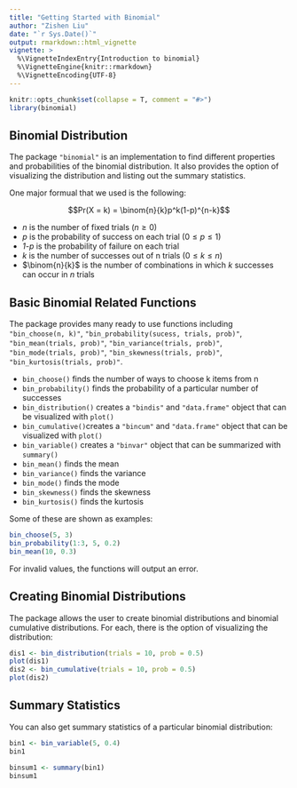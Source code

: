 ```yaml
---
title: "Getting Started with Binomial"
author: "Zishen Liu"
date: "`r Sys.Date()`"
output: rmarkdown::html_vignette
vignette: >
  %\VignetteIndexEntry{Introduction to binomial}
  %\VignetteEngine{knitr::rmarkdown}
  %\VignetteEncoding{UTF-8}
---
```


```r
knitr::opts_chunk$set(collapse = T, comment = "#>")
library(binomial)
```


## Binomial Distribution

The package `"binomial"` is an implementation to find different properties and probabilities of the binomial distribution. It also provides the option of visualizing the distribution and listing out the summary statistics.

One major formual that we used is the following:

$$Pr(X = k) = \binom{n}{k}p^k(1-p)^{n-k}$$

* *n* is the number of fixed trials ($n \geq 0$)
* *p* is the probability of success on each trial ($0 \leq p \leq 1$)
* *1-p* is the probability of failure on each trial 
* *k* is the number of successes out of n trials ($0 \leq k \leq n$)
* $\binom{n}{k}$ is the number of combinations in which *k* successes can occur in *n* trials

## Basic Binomial Related Functions

The package provides many ready to use functions including `"bin_choose(n, k)"`, `"bin_probability(sucess, trials, prob)"`, `"bin_mean(trials, prob)"`, `"bin_variance(trials, prob)"`, `"bin_mode(trials, prob)"`, `"bin_skewness(trials, prob)"`, `"bin_kurtosis(trials, prob)"`. 

* `bin_choose()` finds the number of ways to choose k items from n 
* `bin_probability()` finds the probability of a particular number of successes 
* `bin_distribution()` creates a `"bindis"` and `"data.frame"` object that can be visualized with `plot()`
* `bin_cumulative()`creates a `"bincum"` and  `"data.frame"` object that can be visualized with `plot()`
* `bin_variable()` creates a `"binvar"` object that can be summarized with `summary()`
* `bin_mean()` finds the mean
* `bin_variance()` finds the variance
* `bin_mode()` finds the mode
* `bin_skewness()` finds the skewness
* `bin_kurtosis()` finds the kurtosis

Some of these are shown as examples:

```r
bin_choose(5, 3)
bin_probability(1:3, 5, 0.2)
bin_mean(10, 0.3)
```

For invalid values, the functions will output an error.



## Creating Binomial Distributions

The package allows the user to create binomial distributions and binomial cumulative distributions. For each, there is the option of visualizing the distribution:

```r
dis1 <- bin_distribution(trials = 10, prob = 0.5)
plot(dis1)
dis2 <- bin_cumulative(trials = 10, prob = 0.5)
plot(dis2)
```

## Summary Statistics

You can also get summary statistics of a particular binomial distribution:

```r
bin1 <- bin_variable(5, 0.4)
bin1
```

```r
binsum1 <- summary(bin1)
binsum1
```

